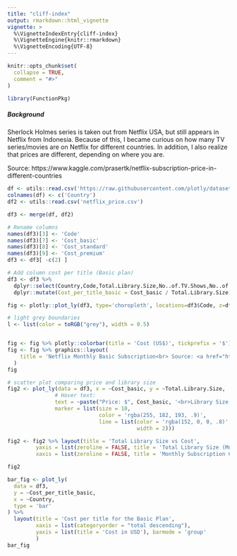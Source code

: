 ```yaml
---
title: "cliff-index"
output: rmarkdown::html_vignette
vignette: >
  %\VignetteIndexEntry{cliff-index}
  %\VignetteEngine{knitr::rmarkdown}
  %\VignetteEncoding{UTF-8}
---
```


```r
knitr::opts_chunk$set(
  collapse = TRUE,
  comment = "#>"
)
```

```r
library(FunctionPkg)
```

##### Background
Sherlock Holmes series is taken out from Netflix USA, but still appears in Netflix from Indonesia. Because of this, I became curious on how many TV series/movies are on Netflix for different countries. In addition, I also realize that prices are different, depending on where you are. 

Source: https://www.kaggle.com/prasertk/netflix-subscription-price-in-different-countries 

```r
df <- utils::read.csv('https://raw.githubusercontent.com/plotly/datasets/master/2014_world_gdp_with_codes.csv')
colnames(df) <- c('Country')
df2 <- utils::read.csv('netflix_price.csv')

df3 <- merge(df, df2)

# Rename columns
names(df3)[3] <- 'Code'
names(df3)[7] <- 'Cost_basic'
names(df3)[8] <- 'Cost_standard'
names(df3)[9] <- 'Cost_premium'
df3 <- df3[ -c(2) ]

# Add column cost per title (Basic plan)
df3 <- df3 %>%
  dplyr::select(Country,Code,Total.Library.Size,No..of.TV.Shows,No..of.Movies,Cost_basic,Cost_standard,Cost_premium) %>%
  dplyr::mutate(Cost_per_title_basic = Cost_basic / Total.Library.Size)
```


```r
fig <- plotly::plot_ly(df3, type='choropleth', locations=df3$Code, z=df3$Cost_basic, text=df3$Country, colorscale="Blues")

# light grey boundaries
l <- list(color = toRGB("grey"), width = 0.5)


fig <- fig %>% plotly::colorbar(title = 'Cost (US$)', tickprefix = '$')
fig <- fig %>% graphics::layout(
    title = 'Netflix Monthly Basic Subscription<br> Source: <a href="https://www.kaggle.com/prasertk/netflix-subscription-price-in-different-countries">Kaggle</a>'
  )
fig
```



```r
# scatter plot comparing price and library size
fig2 <- plot_ly(data = df3, x = ~Cost_basic, y = ~Total.Library.Size,
               # Hover text:
               text = ~paste("Price: $", Cost_basic, '<br>Library Size:', Total.Library.Size, "<br>Country:", Country),
               marker = list(size = 10,
                             color = 'rgba(255, 182, 193, .9)',
                             line = list(color = 'rgba(152, 0, 0, .8)',
                                         width = 2)))

fig2 <- fig2 %>% layout(title = 'Total Library Size vs Cost',
         yaxis = list(zeroline = FALSE, title = 'Total Library Size (Movie + TV Show)'),
         xaxis = list(zeroline = FALSE, title = 'Monthly Subscription Cost $'))

fig2
```


```r
bar_fig <- plot_ly(
  data = df3,
  y = ~Cost_per_title_basic,
  x = ~Country,
  type = 'bar'
) %>% 
  layout(title = 'Cost per title for the Basic Plan',
         xaxis = list(categoryorder = "total descending"),
         yaxis = list(title = 'Cost in USD'), barmode = 'group'
         )
bar_fig
```
